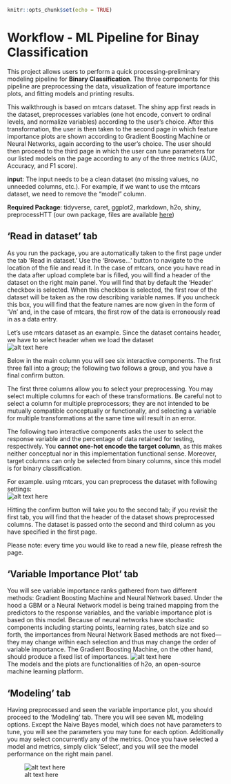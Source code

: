
```r
knitr::opts_chunk$set(echo = TRUE)
```
# Workflow - ML Pipeline for Binay Classification


This project allows users to perform a quick processing-preliminary modeling pipeline for **Binary Classification**. The three components for this pipeline are preprocessing the data, visualization of feature importance plots, and fitting models and printing results.

This walkthrough is based on mtcars dataset. The shiny app first reads in the dataset, preprocesses variables (one hot encode, convert to ordinal levels, and normalize variables) according to the user’s choice. After this transformation, the user is then taken to the second page in which feature importance plots are shown according to Gradient Boosting Machine or Neural Networks, again according to the user’s choice. The user should then proceed to the third page in which the user can tune parameters for our listed models on the page according to any of the three metrics (AUC, Accuracy, and F1 score). 

**input**: The input needs to be a clean dataset (no missing values, no unneeded columns, etc.). For example, if we want to use the mtcars dataset, we need to remove the "model" column.   

**Required Package**: tidyverse, caret, ggplot2, markdown, h2o, shiny, preprocessHTT (our own package, files are available [here](https://github.com/PHP-2560/r-package-after-school-troll-time/tree/master/packagefiles))

## ‘Read in dataset’ tab

As you run the package, you are automatically taken to the first page under the tab ‘Read in dataset.’  Use the ‘Browse…’ button to navigate to the location of the file and read it. In the case of mtcars, once you have read in the data after upload complete bar is filled, you will find a header of the dataset on the right main panel. You will find that by default the ‘Header’ checkbox is selected. When this checkbox is selected, the first row of the dataset will be taken as the row describing variable names. If you uncheck this box, you will find that the feature names are now given in the form of ‘Vn’ and, in the case of mtcars, the first row of the data is erroneously read in as a data entry.   

Let's use mtcars dataset as an example. Since the dataset contains header, we have to select header when we load the dataset    
![alt text here](pic/loaddata1.png)


Below in the main column you will see six interactive components. The first three fall into a group; the following two follows a group, and you have a final confirm button.   

The first three columns allow you to select your preprocessing. You may select multiple columns for each of these transformations. Be careful not to select a column for multiple preprocessors; they are not intended to be mutually compatible conceptually or functionally, and selecting a variable for multiple transformations at the same time will result in an error.   

The following two interactive components asks the user to select the response variable and the percentage of data retained for testing, respectively. You **cannot one-hot encode the target column**, as this makes neither conceptual nor in this implementation functional sense. Moreover, target columns can only be selected from binary columns, since this model is for binary classification.  

For example. using mtcars, you can preprocess the dataset with following settings:  
![alt text here](pic/preprocess3.png) 

Hitting the confirm button will take you to the second tab; if you revisit the first tab, you will find that the header of the dataset shows preprocessed columns. The dataset is passed onto the second and third column as you have specified in the first page.

Please note: every time you would like to read a new file, please refresh the page.

## ‘Variable Importance Plot’ tab

You will see variable importance ranks gathered from two different methods: Gradient Boosting Machine and Neural Network based. Under the hood a GBM or a Neural Network model is being trained mapping from the predictors to the response variables, and the variable importance plot is based on this model. Because of neural networks have stochastic components including starting points, learning rates, batch size and so forth, the importances from Neural Network Based methods are not fixed––they may change within each selection and thus may change the order of variable importance. The Gradient Boosting Machine, on the other hand, should produce a fixed list of importances.
![alt text here](pic/variable.png)    
The models and the plots are functionalities of h2o, an open-source machine learning platform.

## ‘Modeling’ tab

Having preprocessed and seen the variable importance plot, you should proceed to the ‘Modeling’ tab. There you will see seven ML modeling options. Except the Naive Bayes model, which does not have parameters to tune, you will see the parameters you may tune for each option. Additionally you may select concurrently any of the metrics. Once you have selected a model and metrics, simply click ‘Select’, and you will see the model performance on the right main panel.  

![alt text here](pic/model.png)   
